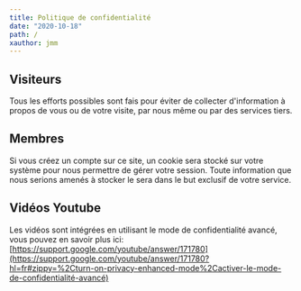 ```yaml
---
title: Politique de confidentialité
date: "2020-10-18"
path: /
xauthor: jmm
---
```


## Visiteurs

Tous les efforts possibles sont fais pour éviter de collecter d'information à
propos de vous ou de votre visite, par nous même ou par des services tiers.

## Membres

Si vous créez un compte sur ce site, un cookie sera stocké sur votre système
pour nous permettre de gérer votre session. Toute information que nous serions
amenés à stocker le sera dans le but exclusif de votre service.

## Vidéos Youtube

Les vidéos sont intégrées en utilisant le mode de confidentialité avancé, vous
pouvez en savoir plus ici: [https://support.google.com/youtube/answer/171780](https://support.google.com/youtube/answer/171780?hl=fr#zippy=%2Cturn-on-privacy-enhanced-mode%2Cactiver-le-mode-de-confidentialité-avancé)